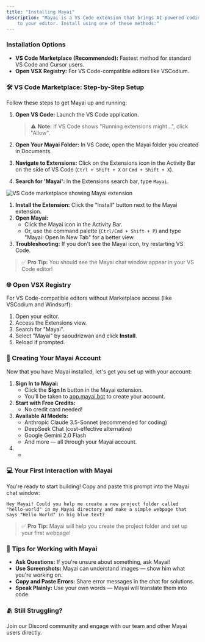 ```yaml
---
title: "Installing Mayai"
description: "Mayai is a VS Code extension that brings AI-powered coding assistance directly
    to your editor. Install using one of these methods:"
---
```


### Installation Options

- **VS Code Marketplace (Recommended):** Fastest method for standard VS Code and Cursor users.
- **Open VSX Registry:** For VS Code-compatible editors like VSCodium.

### 🛠️ VS Code Marketplace: Step-by-Step Setup

Follow these steps to get Mayai up and running:

1.  **Open VS Code:** Launch the VS Code application.

    > ⚠️ **Note:** If VS Code shows "Running extensions might...", click "Allow".

2.  **Open Your Mayai Folder:** In VS Code, open the Mayai folder you created in Documents.
3.  **Navigate to Extensions:** Click on the Extensions icon in the Activity Bar on the side of VS Code (`Ctrl + Shift + X` or `Cmd + Shift + X`).
4.  **Search for 'Mayai':** In the Extensions search bar, type `Mayai`.

<Frame caption="VS Code marketplace with Mayai extension ready to install">
	<img
		src="https://storage.googleapis.com/mayai_public_images/docs/assets/image%20(20).png"
		alt="VS Code marketplace showing Mayai extension"
	/>
</Frame>

1. **Install the Extension:** Click the "Install" button next to the Mayai extension.
2. **Open Mayai:**
    - Click the Mayai icon in the Activity Bar.
    - Or, use the command palette (`Ctrl/Cmd + Shift + P`) and type "Mayai: Open In New Tab" for a better view.
3. **Troubleshooting:** If you don't see the Mayai icon, try restarting VS Code.

> ✅ **Pro Tip:** You should see the Mayai chat window appear in your VS Code editor!

### 🌐 Open VSX Registry

For VS Code-compatible editors without Marketplace access (like VSCodium and Windsurf):

1. Open your editor.
2. Access the Extensions view.
3. Search for "Mayai".
4. Select "Mayai" by saoudrizwan and click **Install**.
5. Reload if prompted.

### 👤 Creating Your Mayai Account

Now that you have Mayai installed, let's get you set up with your account:

1. **Sign In to Mayai:**
    - Click the **Sign In** button in the Mayai extension.
    - You'll be taken to [app.mayai.bot](https://app.mayai.bot) to create your account.
2. **Start with Free Credits:**
    - No credit card needed!
3. **Available AI Models:**
    - Anthropic Claude 3.5-Sonnet (recommended for coding)
    - DeepSeek Chat (cost-effective alternative)
    - Google Gemini 2.0 Flash
    - And more — all through your Mayai account.
4.  -

### 💻 Your First Interaction with Mayai

You're ready to start building! Copy and paste this prompt into the Mayai chat window:

```
Hey Mayai! Could you help me create a new project folder called "hello-world" in my Mayai directory and make a simple webpage that says "Hello World" in big blue text?
```

> ✅ **Pro Tip:** Mayai will help you create the project folder and set up your first webpage!

### 🧩 Tips for Working with Mayai

- **Ask Questions:** If you're unsure about something, ask Mayai!
- **Use Screenshots:** Mayai can understand images — show him what you're working on.
- **Copy and Paste Errors:** Share error messages in the chat for solutions.
- **Speak Plainly:** Use your own words — Mayai will translate them into code.

### 🫂 Still Struggling?

Join our Discord community and engage with our team and other Mayai users directly.
